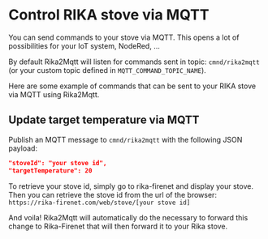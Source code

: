 # Control RIKA stove via MQTT

You can send commands to your stove via MQTT. This opens a lot of possibilities for your IoT system, NodeRed, ...

<Info>By default Rika2Mqtt will listen for commands sent in topic: `cmnd/rika2mqtt` (or your custom topic defined in `MQTT_COMMAND_TOPIC_NAME`).</Info>


Here are some example of commands that can be sent to your RIKA stove via MQTT using Rika2Mqtt.

## Update target temperature via MQTT

Publish an MQTT message to `cmnd/rika2mqtt`  with the following JSON payload:

```json
"stoveId": "your stove id",
"targetTemperature": 20
```

<Info>To retrieve your stove id, simply go to rika-firenet and display your stove.
    Then you can retrieve the stove id from the url of the browser:
    `https://rika-firenet.com/web/stove/[your stove id]`
</Info>


And voila! Rika2Mqtt will automatically do the necessary to forward this change to Rika-Firenet that will then forward it to your Rika stove.
